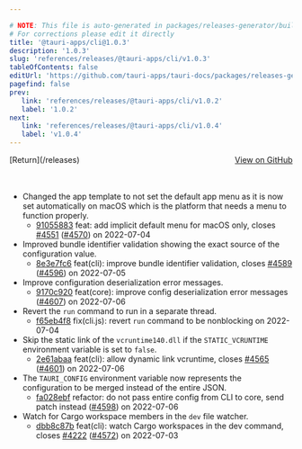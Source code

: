 ```yaml
---

# NOTE: This file is auto-generated in packages/releases-generator/build.ts
# For corrections please edit it directly
title: '@tauri-apps/cli@1.0.3'
description: '1.0.3'
slug: 'references/releases/@tauri-apps/cli/v1.0.3'
tableOfContents: false
editUrl: 'https://github.com/tauri-apps/tauri-docs/packages/releases-generator/build.ts'
pagefind: false
prev:
   link: 'references/releases/@tauri-apps/cli/v1.0.2'
   label: '1.0.2'
next:
   link: 'references/releases/@tauri-apps/cli/v1.0.4'
   label: 'v1.0.4'
---
```


			

<ReleaseSidebar slug="references/releases/@tauri-apps/cli"  packageName="@tauri-apps/cli" />

<div style="margin-bottom:3rem; display: flex; justify-content: space-between; align-items: center"><span>[Return](/releases)</span><span><a href="https://github.com/tauri-apps/tauri/releases/tag/@tauri-apps/cli-v1.0.3">View on GitHub</a></span></div>

- Changed the app template to not set the default app menu as it is now set automatically on macOS which is the platform that needs a menu to function properly.
  - [91055883](https://www.github.com/tauri-apps/tauri/commit/9105588373cc8401bd9ad79bdef26f509b2d76b7) feat: add implicit default menu for macOS only, closes [#4551](https://www.github.com/tauri-apps/tauri/pull/4551) ([#4570](https://www.github.com/tauri-apps/tauri/pull/4570)) on 2022-07-04
- Improved bundle identifier validation showing the exact source of the configuration value.
  - [8e3e7fc6](https://www.github.com/tauri-apps/tauri/commit/8e3e7fc64641afc7a6833bc93205e6f525562545) feat(cli): improve bundle identifier validation, closes [#4589](https://www.github.com/tauri-apps/tauri/pull/4589) ([#4596](https://www.github.com/tauri-apps/tauri/pull/4596)) on 2022-07-05
- Improve configuration deserialization error messages.
  - [9170c920](https://www.github.com/tauri-apps/tauri/commit/9170c9207044fa561535f624916dfdbaa41ff79d) feat(core): improve config deserialization error messages ([#4607](https://www.github.com/tauri-apps/tauri/pull/4607)) on 2022-07-06
- Revert the `run` command to run in a separate thread.
  - [f65eb4f8](https://www.github.com/tauri-apps/tauri/commit/f65eb4f84d8e511cd30d01d20a8223a297f7e584) fix(cli.js): revert `run` command to be nonblocking on 2022-07-04
- Skip the static link of the `vcruntime140.dll` if the `STATIC_VCRUNTIME` environment variable is set to `false`.
  - [2e61abaa](https://www.github.com/tauri-apps/tauri/commit/2e61abaa9ae5d7a41ca1fa6505b5d6c368625ce5) feat(cli): allow dynamic link vcruntime, closes [#4565](https://www.github.com/tauri-apps/tauri/pull/4565) ([#4601](https://www.github.com/tauri-apps/tauri/pull/4601)) on 2022-07-06
- The `TAURI_CONFIG` environment variable now represents the configuration to be merged instead of the entire JSON.
  - [fa028ebf](https://www.github.com/tauri-apps/tauri/commit/fa028ebf3c8ca7b43a70d283a01dbea86217594f) refactor: do not pass entire config from CLI to core, send patch instead ([#4598](https://www.github.com/tauri-apps/tauri/pull/4598)) on 2022-07-06
- Watch for Cargo workspace members in the `dev` file watcher.
  - [dbb8c87b](https://www.github.com/tauri-apps/tauri/commit/dbb8c87b96dec9942b1bf877b29bafb8246514d4) feat(cli): watch Cargo workspaces in the dev command, closes [#4222](https://www.github.com/tauri-apps/tauri/pull/4222) ([#4572](https://www.github.com/tauri-apps/tauri/pull/4572)) on 2022-07-03

